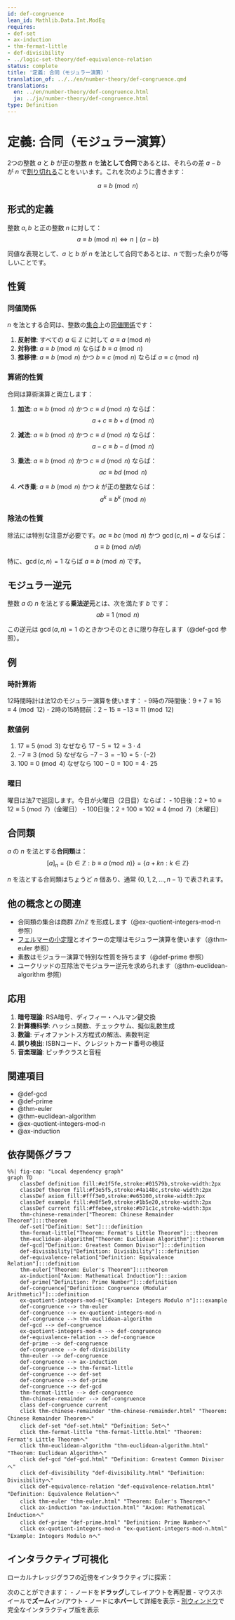 ```yaml
---
id: def-congruence
lean_id: Mathlib.Data.Int.ModEq
requires:
- def-set
- ax-induction
- thm-fermat-little
- def-divisibility
- ../logic-set-theory/def-equivalence-relation
status: complete
title: '定義: 合同（モジュラー演算）'
translation_of: ../../en/number-theory/def-congruence.qmd
translations:
  en: ../en/number-theory/def-congruence.html
  ja: ../ja/number-theory/def-congruence.html
type: Definition
---
```


# 定義: 合同（モジュラー演算） {#def-congruence}

2つの整数 $a$ と $b$ が正の整数 $n$ を**法として合同**であるとは、それらの差 $a - b$ が $n$ で[割り切れる](def-divisibility.qmd)ことをいいます。これを次のように書きます：

$$a \equiv b \pmod{n}$$

## 形式的定義

整数 $a, b$ と正の整数 $n$ に対して：
$$a \equiv b \pmod{n} \iff n \mid (a - b)$$

同値な表現として、$a$ と $b$ が $n$ を法として合同であるとは、$n$ で割った余りが等しいことです。

## 性質

### 同値関係

$n$ を法とする合同は、整数の[集合](../logic-set-theory/def-set.qmd)上の[同値関係](../logic-set-theory/def-equivalence-relation.qmd)です：

1. **反射律**: すべての $a \in \mathbb{Z}$ に対して $a \equiv a \pmod{n}$
2. **対称律**: $a \equiv b \pmod{n}$ ならば $b \equiv a \pmod{n}$
3. **推移律**: $a \equiv b \pmod{n}$ かつ $b \equiv c \pmod{n}$ ならば $a \equiv c \pmod{n}$

### 算術的性質

合同は算術演算と両立します：

1. **加法**: $a \equiv b \pmod{n}$ かつ $c \equiv d \pmod{n}$ ならば：
   $$a + c \equiv b + d \pmod{n}$$

2. **減法**: $a \equiv b \pmod{n}$ かつ $c \equiv d \pmod{n}$ ならば：
   $$a - c \equiv b - d \pmod{n}$$

3. **乗法**: $a \equiv b \pmod{n}$ かつ $c \equiv d \pmod{n}$ ならば：
   $$ac \equiv bd \pmod{n}$$

4. **べき乗**: $a \equiv b \pmod{n}$ かつ $k$ が正の整数ならば：
   $$a^k \equiv b^k \pmod{n}$$

### 除法の性質

除法には特別な注意が必要です。$ac \equiv bc \pmod{n}$ かつ $\gcd(c, n) = d$ ならば：
$$a \equiv b \pmod{n/d}$$

特に、$\gcd(c, n) = 1$ ならば $a \equiv b \pmod{n}$ です。

## モジュラー逆元

整数 $a$ の $n$ を法とする**乗法逆元**とは、次を満たす $b$ です：
$$ab \equiv 1 \pmod{n}$$

この逆元は $\gcd(a, n) = 1$ のときかつそのときに限り存在します（@def-gcd 参照）。

## 例

### 時計算術

12時間時計は法12のモジュラー演算を使います：
- 9時の7時間後：$9 + 7 \equiv 16 \equiv 4 \pmod{12}$
- 2時の15時間前：$2 - 15 \equiv -13 \equiv 11 \pmod{12}$

### 数値例

1. $17 \equiv 5 \pmod{3}$ なぜなら $17 - 5 = 12 = 3 \cdot 4$
2. $-7 \equiv 3 \pmod{5}$ なぜなら $-7 - 3 = -10 = 5 \cdot (-2)$
3. $100 \equiv 0 \pmod{4}$ なぜなら $100 - 0 = 100 = 4 \cdot 25$

### 曜日

曜日は法7で巡回します。今日が火曜日（2日目）ならば：
- 10日後：$2 + 10 \equiv 12 \equiv 5 \pmod{7}$（金曜日）
- 100日後：$2 + 100 \equiv 102 \equiv 4 \pmod{7}$（木曜日）

## 合同類

$a$ の $n$ を法とする**合同類**は：
$$[a]_n = \{b \in \mathbb{Z} : b \equiv a \pmod{n}\} = \{a + kn : k \in \mathbb{Z}\}$$

$n$ を法とする合同類はちょうど $n$ 個あり、通常 $\{0, 1, 2, \ldots, n-1\}$ で表されます。

## 他の概念との関連

- 合同類の集合は商群 $\mathbb{Z}/n\mathbb{Z}$ を形成します（@ex-quotient-integers-mod-n 参照）
- [フェルマーの小定理](thm-fermat-little.qmd)とオイラーの定理はモジュラー演算を使います（@thm-euler 参照）
- 素数はモジュラー演算で特別な性質を持ちます（@def-prime 参照）
- ユークリッドの互除法でモジュラー逆元を求められます（@thm-euclidean-algorithm 参照）

## 応用

1. **暗号理論**: RSA暗号、ディフィー・ヘルマン鍵交換
2. **計算機科学**: ハッシュ関数、チェックサム、擬似乱数生成
3. **数論**: ディオファントス方程式の解法、素数判定
4. **誤り検出**: ISBNコード、クレジットカード番号の検証
5. **音楽理論**: ピッチクラスと音程

## 関連項目

- @def-gcd
- @def-prime
- @thm-euler
- @thm-euclidean-algorithm
- @ex-quotient-integers-mod-n
- @ax-induction

## 依存関係グラフ

```mermaid
%%| fig-cap: "Local dependency graph"
graph TD
    classDef definition fill:#e1f5fe,stroke:#01579b,stroke-width:2px
    classDef theorem fill:#f3e5f5,stroke:#4a148c,stroke-width:2px
    classDef axiom fill:#fff3e0,stroke:#e65100,stroke-width:2px
    classDef example fill:#e8f5e9,stroke:#1b5e20,stroke-width:2px
    classDef current fill:#ffebee,stroke:#b71c1c,stroke-width:3px
    thm-chinese-remainder["Theorem: Chinese Remainder Theorem"]:::theorem
    def-set["Definition: Set"]:::definition
    thm-fermat-little["Theorem: Fermat's Little Theorem"]:::theorem
    thm-euclidean-algorithm["Theorem: Euclidean Algorithm"]:::theorem
    def-gcd["Definition: Greatest Common Divisor"]:::definition
    def-divisibility["Definition: Divisibility"]:::definition
    def-equivalence-relation["Definition: Equivalence Relation"]:::definition
    thm-euler["Theorem: Euler's Theorem"]:::theorem
    ax-induction["Axiom: Mathematical Induction"]:::axiom
    def-prime["Definition: Prime Number"]:::definition
    def-congruence["Definition: Congruence (Modular Arithmetic)"]:::definition
    ex-quotient-integers-mod-n["Example: Integers Modulo n"]:::example
    def-congruence --> thm-euler
    def-congruence --> ex-quotient-integers-mod-n
    def-congruence --> thm-euclidean-algorithm
    def-gcd --> def-congruence
    ex-quotient-integers-mod-n --> def-congruence
    def-equivalence-relation --> def-congruence
    def-prime --> def-congruence
    def-congruence --> def-divisibility
    thm-euler --> def-congruence
    def-congruence --> ax-induction
    def-congruence --> thm-fermat-little
    def-congruence --> def-set
    def-congruence --> def-prime
    def-congruence --> def-gcd
    thm-fermat-little --> def-congruence
    thm-chinese-remainder --> def-congruence
    class def-congruence current
    click thm-chinese-remainder "thm-chinese-remainder.html" "Theorem: Chinese Remainder Theoremへ"
    click def-set "def-set.html" "Definition: Setへ"
    click thm-fermat-little "thm-fermat-little.html" "Theorem: Fermat's Little Theoremへ"
    click thm-euclidean-algorithm "thm-euclidean-algorithm.html" "Theorem: Euclidean Algorithmへ"
    click def-gcd "def-gcd.html" "Definition: Greatest Common Divisorへ"
    click def-divisibility "def-divisibility.html" "Definition: Divisibilityへ"
    click def-equivalence-relation "def-equivalence-relation.html" "Definition: Equivalence Relationへ"
    click thm-euler "thm-euler.html" "Theorem: Euler's Theoremへ"
    click ax-induction "ax-induction.html" "Axiom: Mathematical Inductionへ"
    click def-prime "def-prime.html" "Definition: Prime Numberへ"
    click ex-quotient-integers-mod-n "ex-quotient-integers-mod-n.html" "Example: Integers Modulo nへ"
```

## インタラクティブ可視化

ローカルナレッジグラフの近傍をインタラクティブに探索：

::: {.graph-viz data-id="def-congruence" data-width="700" data-height="500"}
:::

次のことができます：
- ノードを**ドラッグ**してレイアウトを再配置
- マウスホイールで**ズーム**イン/アウト
- ノードに**ホバー**して詳細を表示
- [別ウィンドウ](../../output/interactive/def-congruence.html){target="_blank"}で完全なインタラクティブ版を表示
